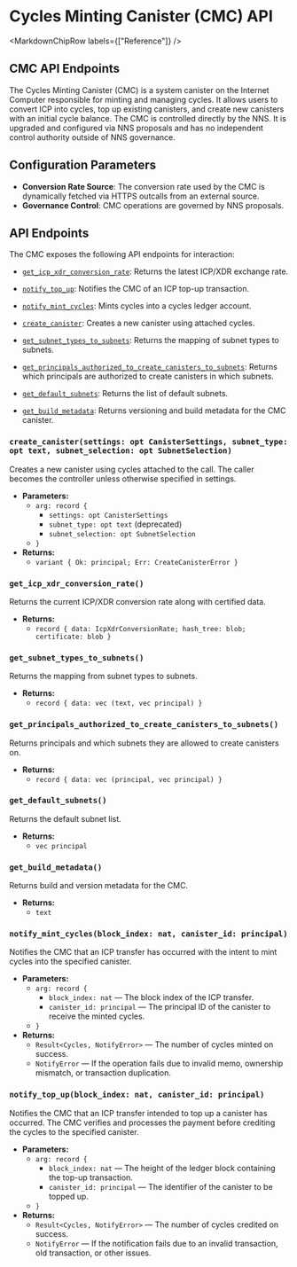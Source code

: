 
# Cycles Minting Canister (CMC) API

<MarkdownChipRow labels={["Reference"]} />

## CMC API Endpoints
The Cycles Minting Canister (CMC) is a system canister on the Internet Computer responsible for minting and managing cycles. It allows users to convert ICP into cycles, top up existing canisters, and create new canisters with an initial cycle balance. The CMC is controlled directly by the NNS. It is upgraded and configured via NNS proposals and has no independent control authority outside of NNS governance.

## Configuration Parameters
- **Conversion Rate Source**: The conversion rate used by the CMC is dynamically fetched via HTTPS outcalls from an external source.
- **Governance Control**: CMC operations are governed by NNS proposals.

## API Endpoints
The CMC exposes the following API endpoints for interaction:


- [`get_icp_xdr_conversion_rate`](#get_icp_xdr_conversion_rate): Returns the latest ICP/XDR exchange rate.
- [`notify_top_up`](#notify_top_upblock_index-nat-canister_id-principal): Notifies the CMC of an ICP top-up transaction.
- [`notify_mint_cycles`](#notify_mint_cyclesblock_index-nat-to_subaccount-opt-blob-deposit_memo-opt-blob): Mints cycles into a cycles ledger account.
- [`create_canister`](#create_canistersettings-opt-canistersettings-subnet_type-opt-text-subnet_selection-opt-subnetselection): Creates a new canister using attached cycles.

- [`get_subnet_types_to_subnets`](#get_subnet_types_to_subnets): Returns the mapping of subnet types to subnets.
- [`get_principals_authorized_to_create_canisters_to_subnets`](#get_principals_authorized_to_create_canisters_to_subnets): Returns which principals are authorized to create canisters in which subnets.
- [`get_default_subnets`](#get_default_subnets): Returns the list of default subnets.
- [`get_build_metadata`](#get_build_metadata): Returns versioning and build metadata for the CMC canister.

### `create_canister(settings: opt CanisterSettings, subnet_type: opt text, subnet_selection: opt SubnetSelection)`
Creates a new canister using cycles attached to the call. The caller becomes the controller unless otherwise specified in settings.

- **Parameters:**
  - `arg: record {`
    - `settings: opt CanisterSettings`
    - `subnet_type: opt text` (deprecated)
    - `subnet_selection: opt SubnetSelection`
  - `}`
- **Returns:**
  - `variant { Ok: principal; Err: CreateCanisterError }`

### `get_icp_xdr_conversion_rate()`
Returns the current ICP/XDR conversion rate along with certified data.

- **Returns:**
  - `record { data: IcpXdrConversionRate; hash_tree: blob; certificate: blob }`

### `get_subnet_types_to_subnets()`
Returns the mapping from subnet types to subnets.

- **Returns:**
  - `record { data: vec (text, vec principal) }`

### `get_principals_authorized_to_create_canisters_to_subnets()`
Returns principals and which subnets they are allowed to create canisters on.

- **Returns:**
  - `record { data: vec (principal, vec principal) }`

### `get_default_subnets()`
Returns the default subnet list.

- **Returns:**
  - `vec principal`

### `get_build_metadata()`
Returns build and version metadata for the CMC.

- **Returns:**
  - `text`

### `notify_mint_cycles(block_index: nat, canister_id: principal)`
Notifies the CMC that an ICP transfer has occurred with the intent to mint cycles into the specified canister.

- **Parameters:**
  - `arg: record {`
    - `block_index: nat` — The block index of the ICP transfer.
    - `canister_id: principal` — The principal ID of the canister to receive the minted cycles.
  - `}`
- **Returns:**
  - `Result<Cycles, NotifyError>` — The number of cycles minted on success.
  - `NotifyError` — If the operation fails due to invalid memo, ownership mismatch, or transaction duplication.

### `notify_top_up(block_index: nat, canister_id: principal)`
Notifies the CMC that an ICP transfer intended to top up a canister has occurred. The CMC verifies and processes the payment before crediting the cycles to the specified canister.

- **Parameters:**
  - `arg: record {`
    - `block_index: nat` — The height of the ledger block containing the top-up transaction.
    - `canister_id: principal` — The identifier of the canister to be topped up.
  - `}`
- **Returns:**
  - `Result<Cycles, NotifyError>` — The number of cycles credited on success.
  - `NotifyError` — If the notification fails due to an invalid transaction, old transaction, or other issues.
